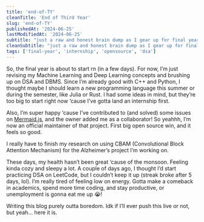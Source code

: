 ```yaml
---
title: 'end-of-TY'
cleanTitle: 'End of Third Year'
slug: 'end-of-TY'
publishedAt: '2024-06-25'
lastModifiedAt: '2024-06-25'
subtitle: "just a raw and honest brain dump as I gear up for final year..."
cleanSubtitle: "just a raw and honest brain dump as I gear up for final year"
tags: ['final-year', 'internship', 'opensource', 'dsa']
---
```


So, the final year is about to start rn (in a few days). For now, I’m just revising my Machine Learning and Deep Learning concepts and brushing up on DSA and DBMS. Since I’m already good with C++ and Python, I thought maybe I should learn a new programming language this summer or during the semester, like Julia or Rust. I had some ideas in mind, but they’re too big to start right now ‘cause I’ve gotta land an internship first.

Also, I’m super happy ‘cause I’ve contributed to (and solved) some issues on [Mermaid.js](https://github.com/mermaid-js/mermaid), and the owner added me as a collaborator! So yeahhh, I’m now an official maintainer of that project. First big open source win, and it feels so good.

I really have to finish my research on using CBAM (Convolutional Block Attention Mechanism) for the Alzheimer’s project I’m working on.

These days, my health hasn’t been great ‘cause of the monsoon. Feeling kinda cozy and sleepy a lot. A couple of days ago, I thought I’d start practicing DSA on LeetCode, but I couldn’t keep it up (streak broke after 5 days, lol). I’m really tired of feeling low on energy. Gotta make a comeback in academics, spend more time coding, and stay productive, or unemployment is gonna eat me up 😭!

Writing this blog purely outta boredom. Idk if I’ll ever push this live or not, but yeah… here it is.
